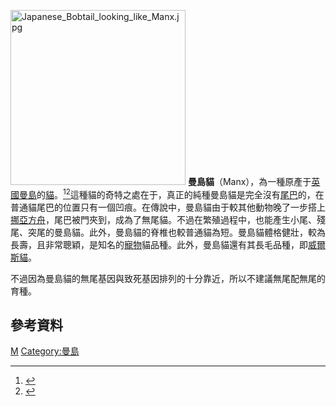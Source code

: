 {{noteTA
|G1=Places
|G2=UK Places
|1=zh-cn:诺亚;zh-tw:挪亞;zh-hk:挪亞;zh-sg:挪亚;
}}
{{Infobox Catbreed
<!-- Put article text AFTER this infobox markup. -->
<!-- see http://en.wikipedia.org/wiki/Template:Infobox_Catbreed for more info.-->
| name =曼島貓
| image = Manxcat.jpg
| imagecaption = 
| altname = Manx<br />Manks
| nickname = Stubbin, rumpy
| country ={{flagicon|UK}} [[英國|英國]][[曼島|曼島]]
| fifestd = https://www.webcitation.org/6EshyVRER?url=http://www1.fifeweb.org/dnld/std/MAN-CYM.pdf
| wcfstd = http://www.wcf-online.de/WCF-EN/library/MAN_en_2010-01-01.pdf <!--2010-Jan-01, architecture g= https://www.webcitation.org/6EsiC7y0g?url=http://www.wcf-online.de/WCF-EN/library/MAN_en_2010-01-01.pdf -->
| cfastd = http://www.cfainc.org/breeds/standards/manx.html
| ticastd = https://web.archive.org/web/20130304000000/http://www.tica.org/members/publications/standards/mx.pdf
| aacestd = http://www.aaceinc.org/pages/breeds/man.htm
| acfastd = http://www.acfacat.com/manx_standard.htm
| acfstd = https://www.webcitation.org/6EsrHNFYS?url=http://www.acf.asn.au/Standards/ACF_Manx.pdf
| ccastd = https://www.webcitation.org/6EsvOo4HL?url=http://www.cca-afc.com/en/BreedStandards/manx.pdf
| gccfstd =
| nzcfstd = http://www.nzcf.com/sop/Manx.pdf
| otherstd = 
| note = Long-haired and semi-long-haired specimens may be considered a separate breed, the [[Cymric_(cat)|Cymric]].
|}}
[[File:Japanese_Bobtail_looking_like_Manx.jpg|280px]]
'''曼島貓'''（Manx），為一種原產于[[英國|英國]][[曼島|曼島]]的[[貓|貓]]。<ref name="Barton">{{cite book|title=The Cat: Its Points and Management in Health and Disease|last=Barton|first=Frank Townend|chapter=The Siamese—Abyssinian—Manx|page=31|year=1908|publisher=Everett & Co|location=London, England|url=https://books.google.com/books?id=2yBIAAAAIAAJ&printsec=frontcover|accessdate=18 November 2011|archive-date=2021-11-08|archive-url=https://web.archive.org/web/20211108103638/https://books.google.com/books?id=2yBIAAAAIAAJ&printsec=frontcover|dead-url=no}}</ref><ref name="Cregeen">{{cite book|title=A Dictionary of the Manks Language with the Corresponding Words or Explanations in English|last=Cregeen|first=Archibald|origyear=1835|year=1984|location=Douglas, Isle of Man/London, England [reprint: Ilkley, England]|publisher=Whittaker, Treacher & Arnot, et al. [reprint: Moxon Pr.]|pages=106 ("kayt"), 107 ("keiyt"), 122 ("Manninagh"), 193 ("stubbin")|quote=STUB’BIN, ''s. m.'' a cat without a tail.}}</ref>這種貓的奇特之處在于，真正的純種曼島貓是完全沒有[[尾巴|尾巴]]的，在普通貓尾巴的位置只有一個凹痕。在傳說中，曼島貓由于較其他動物晚了一步搭上[[挪亞方舟|挪亞方舟]]，尾巴被門夾到，成為了無尾貓。不過在繁殖過程中，也能產生小尾、殘尾、突尾的曼島貓。此外，曼島貓的脊椎也較普通貓為短。曼島貓體格健壯，較為長壽，且非常聰穎，是知名的[[寵物|寵物]]貓品種。此外，曼島貓還有其長毛品種，即[[威爾斯貓|威爾斯貓]]。

不過因為曼島貓的無尾基因與致死基因排列的十分靠近，所以不建議無尾配無尾的育種。

== 參考資料 ==
{{reflist}}
{{家猫}}

[[Category:貓品種|M]]
[[Category:曼島|Category:曼島]]